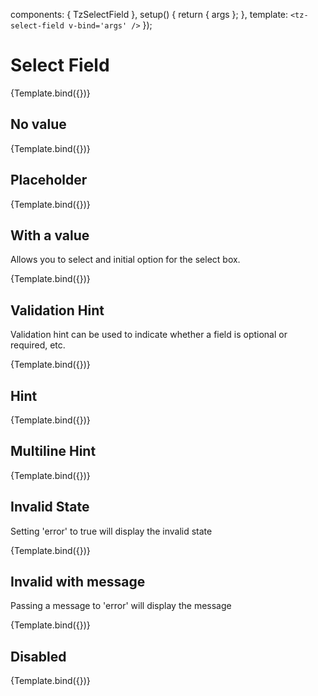 

<Meta title="components/Input/Select Field" component={TzSelectField} />

  components: { TzSelectField },
  setup() {
    return { args };
  },
  template: `<tz-select-field v-bind='args' />`
});

# Select Field

<Canvas withSource>
  <Story
    name="Default"
    args={{
      label: 'Example link',
      name: 'test',
      options: [
        {
          name: 'option 1 ',
          value: 1
        },
        {
          name: 'Another option',
          value: 2
        },
        {
          name: 'The third option is a long one',
          value: 3
        },
        {
          name: 'Last choice',
          value: 4
        }
      ],
      value: 1
    }}
  >
    {Template.bind({})}
  </Story>
</Canvas>

<ArgsTable story="Default" />

## No value

<Canvas withSource>
  <Story
    name="No value"
    args={{
      label: 'Example link',
      name: 'test',
      options: [
        {
          name: 'option 1 ',
          value: 1
        },
        {
          name: 'Another option',
          value: 2
        },
        {
          name: 'The third option is a long one',
          value: 3
        },
        {
          name: 'Last choice',
          value: 4
        }
      ]
    }}
  >
    {Template.bind({})}
  </Story>
</Canvas>

## Placeholder

<Canvas withSource>
  <Story
    name="Placeholder"
    args={{
      name: 'test',
      label: 'Example link',
      placeholder: 'Please select...',
      options: [
        {
          name: 'option 1 ',
          value: 1
        },
        {
          name: 'Another option',
          value: 2
        },
        {
          name: 'The third option is a long one',
          value: 3
        },
        {
          name: 'Last choice',
          value: 4
        }
      ]
    }}
  >
    {Template.bind({})}
  </Story>
</Canvas>

## With a value

Allows you to select and initial option for the select box.

<Canvas withSource>
  <Story
    name="Default state"
    args={{
      label: 'Example link',
      name: 'test',
      options: [
        {
          name: 'option 1 ',
          value: 1
        },
        {
          name: 'Another option',
          value: 2
        },
        {
          name: 'The third option is a long one',
          value: 3
        },
        {
          name: 'Last choice',
          value: 4
        }
      ],
      value: 2
    }}
  >
    {Template.bind({})}
  </Story>
</Canvas>

## Validation Hint

Validation hint can be used to indicate whether a field is optional or required, etc.

<Canvas withSource>
  <Story
    name="Validation hint"
    args={{
      label: 'Example link',
      validationHint: 'optional',
      name: 'test',
      options: [
        {
          name: 'option 1 ',
          value: 1
        },
        {
          name: 'Another option',
          value: 2
        },
        {
          name: 'The third option is a long one',
          value: 3
        },
        {
          name: 'Last choice',
          value: 4
        }
      ]
    }}
  >
    {Template.bind({})}
  </Story>
</Canvas>

## Hint

<Canvas withSource>
  <Story
    name="With hint"
    args={{
      label: 'Example link',
      name: 'test',
      options: [
        {
          name: 'option 1 ',
          value: 1
        },
        {
          name: 'Another option',
          value: 2
        },
        {
          name: 'The third option is a long one',
          value: 3
        },
        {
          name: 'Last choice',
          value: 4
        }
      ],
      value: 1,
      hint: 'This is something helpful about this field'
    }}
  >
    {Template.bind({})}
  </Story>
</Canvas>

## Multiline Hint

<Canvas withSource>
  <Story
    name="Multiline hint"
    args={{
      label: 'Example link',
      name: 'test',
      options: [
        {
          name: 'option 1 ',
          value: 1
        },
        {
          name: 'Another option',
          value: 2
        },
        {
          name: 'The third option is a long one',
          value: 3
        },
        {
          name: 'Last choice',
          value: 4
        }
      ],
      value: 1,
      hint: 'This is something helpful about this field\nAnd another line with a bit more'
    }}
  >
    {Template.bind({})}
  </Story>
</Canvas>

## Invalid State

Setting 'error' to true will display the invalid state

<Canvas withSource>
  <Story
    name="Invalid state"
    args={{
      label: 'Example link',
      name: 'test',
      options: [
        {
          name: 'option 1 ',
          value: 1
        },
        {
          name: 'Another option',
          value: 2
        },
        {
          name: 'The third option is a long one',
          value: 3
        },
        {
          name: 'Last choice',
          value: 4
        }
      ],
      value: 2,
      error: true
    }}
  >
    {Template.bind({})}
  </Story>
</Canvas>

## Invalid with message

Passing a message to 'error' will display the message

<Canvas withSource>
  <Story
    name="Invalid with message"
    args={{
      label: 'Example link',
      name: 'test',
      options: [
        {
          name: 'option 1 ',
          value: 1
        },
        {
          name: 'Another option',
          value: 2
        },
        {
          name: 'The third option is a long one',
          value: 3
        },
        {
          name: 'Last choice',
          value: 4
        }
      ],
      value: 2,
      error: 'This is an invalid option'
    }}
  >
    {Template.bind({})}
  </Story>
</Canvas>

## Disabled

<Canvas withSource>
  <Story
    name="Disabled"
    args={{
      label: 'Example link',
      name: 'test',
      options: [
        {
          name: 'option 1 ',
          value: 1
        },
        {
          name: 'Another option',
          value: 2
        },
        {
          name: 'The third option is a long one',
          value: 3
        },
        {
          name: 'Last choice',
          value: 4
        }
      ],
      value: 1,
      disabled: true
    }}
  >
    {Template.bind({})}
  </Story>
</Canvas>
